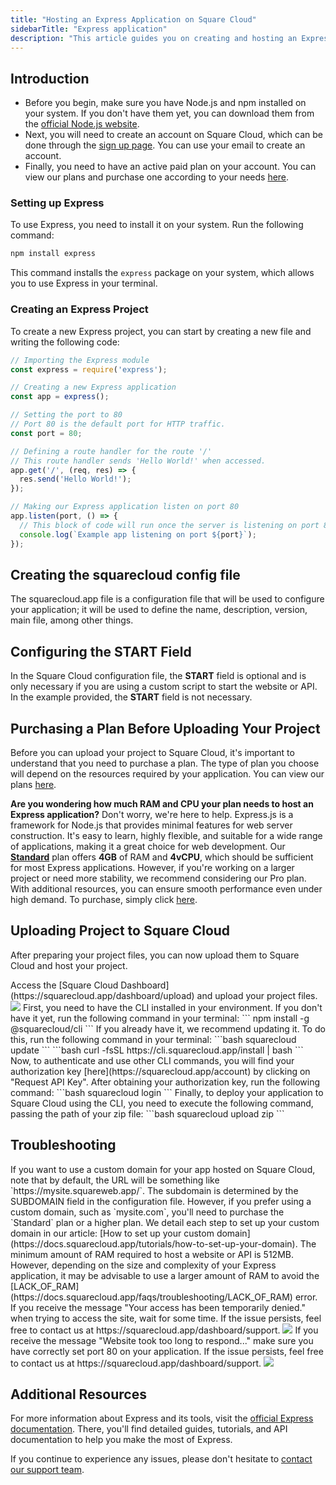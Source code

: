 ```yaml
---
title: "Hosting an Express Application on Square Cloud"
sidebarTitle: "Express application"
description: "This article guides you on creating and hosting an Express app on Square Cloud"
---
```


## Introduction

- Before you begin, make sure you have Node.js and npm installed on your system. If you don't have them yet, you can download them from the [official Node.js website](https://nodejs.org/).
- Next, you will need to create an account on Square Cloud, which can be done through the [sign up page](https://squarecloud.app/signup). You can use your email to create an account.
- Finally, you need to have an active paid plan on your account. You can view our plans and purchase one according to your needs [here](https://squarecloud.app/plans).

### Setting up Express

To use Express, you need to install it on your system. Run the following command:

```bash
npm install express
```

This command installs the `express` package on your system, which allows you to use Express in your terminal.

### Creating an Express Project

To create a new Express project, you can start by creating a new file and writing the following code:

```javascript app.js
// Importing the Express module
const express = require('express');

// Creating a new Express application
const app = express();

// Setting the port to 80
// Port 80 is the default port for HTTP traffic.
const port = 80;

// Defining a route handler for the route '/'
// This route handler sends 'Hello World!' when accessed.
app.get('/', (req, res) => {
  res.send('Hello World!');
});

// Making our Express application listen on port 80
app.listen(port, () => {
  // This block of code will run once the server is listening on port 80
  console.log(`Example app listening on port ${port}`);
});
```
## Creating the squarecloud config file

<Card title="Learn about: how to make the configuration file for Square Cloud." icon="link" href="https://docs.squarecloud.app/getting-started/config-file">
The squarecloud.app file is a configuration file that will be used to configure your application; it will be used to define the name, description, version, main file, among other things.
</Card>

## Configuring the START Field

In the Square Cloud configuration file, the **START** field is optional and is only necessary if you are using a custom script to start the website or API. In the example provided, the **START** field is not necessary.

## Purchasing a Plan Before Uploading Your Project

Before you can upload your project to Square Cloud, it's important to understand that you need to purchase a plan. The type of plan you choose will depend on the resources required by your application. You can view our plans [here](https://squarecloud.app/plans).

<Note>**Are you wondering how much RAM and CPU your plan needs to host an Express application?** Don't worry, we're here to help. Express.js is a framework for Node.js that provides minimal features for web server construction. It's easy to learn, highly flexible, and suitable for a wide range of applications, making it a great choice for web development. Our **[Standard](https://squarecloud.app/pay/standard)** plan offers **4GB** of RAM and **4vCPU**, which should be sufficient for most Express applications. However, if you're working on a larger project or need more stability, we recommend considering our Pro plan. With additional resources, you can ensure smooth performance even under high demand. To purchase, simply click [here](https://squarecloud.app/pay/pro).</Note>

## Uploading Project to Square Cloud

After preparing your project files, you can now upload them to Square Cloud and host your project.

<Tabs>
  <Tab title="Dashboard Upload">
    Access the [Square Cloud
    Dashboard](https://squarecloud.app/dashboard/upload) and upload your project
    files.
    <Frame>
      <img src="/images/uploading.gif" style={{ borderRadius: "0.2rem" }} />
    </Frame>
  </Tab>
  <Tab title="CLI Upload">
    <Steps>
      <Step title="First Step">
        First, you need to have the CLI installed in your environment. If you
        don't have it yet, run the following command in your terminal:
        ```
        npm install -g @squarecloud/cli
        ```
        If you already have it, we recommend updating it. To do this, run the following command in your terminal:
        <Tabs>
          <Tab title="Windows">
            ```bash
            squarecloud update
            ```
          </Tab>
          <Tab title="Linux, macOS, and WSL">
            ```bash
            curl -fsSL https://cli.squarecloud.app/install | bash
            ```
          </Tab>
        </Tabs>
      </Step>
      <Step title="Second Step">
        Now, to authenticate and use other CLI commands, you will find your
        authorization key [here](https://squarecloud.app/account) by clicking on
        "Request API Key". After obtaining your authorization key, run the
        following command: 
        ```bash 
        squarecloud login
        ```
      </Step>
      <Step title="Third Step">
        Finally, to deploy your application to Square Cloud using the CLI, you
        need to execute the following command, passing the path of your zip
        file: 
        ```bash 
        squarecloud upload zip
        ```
      </Step>
    </Steps>
  </Tab>
</Tabs>

## Troubleshooting

<AccordionGroup>
  <Accordion title="Custom Domain" icon="globe" iconType="solid">
    If you want to use a custom domain for your app hosted on Square Cloud, note that by default, the URL will be something like `https://mysite.squareweb.app/`. The subdomain is determined by the SUBDOMAIN field in the configuration file. However, if you prefer using a custom domain, such as `mysite.com`, you'll need to purchase the `Standard` plan or a higher plan. We detail each step to set up your custom domain in our article: [How to set up your custom domain](https://docs.squarecloud.app/tutorials/how-to-set-up-your-domain).
  </Accordion>

  <Accordion title="Minimum RAM Requirements" icon="memory" iconType="solid">
    The minimum amount of RAM required to host a website or API is 512MB. However, depending on the size and complexity of your Express application, it may be advisable to use a larger amount of RAM to avoid the [LACK_OF_RAM](https://docs.squarecloud.app/faqs/troubleshooting/LACK_OF_RAM) error.
  </Accordion>

  <Accordion title="Temporarily Denied Access" icon="ban" iconType="solid">
    If you receive the message "Your access has been temporarily denied." when trying to access the site, wait for some time. If the issue persists, feel free to contact us at https://squarecloud.app/dashboard/support.
    <Frame>
      <img src="/images/articles/troubleshooting/temporarily-denied-access.png" style={{ borderRadius: "0.2rem" }} />
    </Frame>
  </Accordion>

  <Accordion title="Website took too long to respond..." icon="clock" iconType="solid">
     If you receive the message "Website took too long to respond..." make sure you have correctly set port 80 on your application. If the issue persists, feel free to contact us at https://squarecloud.app/dashboard/support.
    <Frame>
      <img src="/images/articles/troubleshooting/website-took-too-long-to-respond.png" style={{ borderRadius: "0.2rem" }} />
    </Frame>
  </Accordion>
</AccordionGroup>

## Additional Resources

For more information about Express and its tools, visit the [official Express documentation](https://expressjs.com/). There, you'll find detailed guides, tutorials, and API documentation to help you make the most of Express.

If you continue to experience any issues, please don't hesitate to [contact our support team](/company/support).